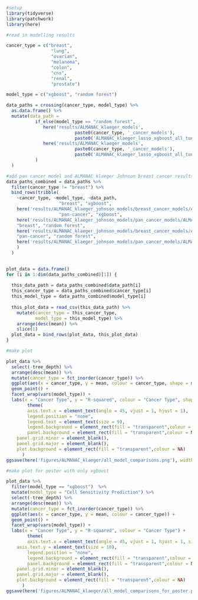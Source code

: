 ```r
#setup
library(tidyverse)
library(patchwork)
library(here)
```

```r
#read in modelling results 

cancer_type = c("breast",
                 "lung",
                 "ovarian",
                 "melanoma",
                 "colon",
                 "cns",
                 "renal",
                 "prostate")

model_type = c("xgboost", "random forest")

data_paths = crossing(cancer_type, model_type) %>% 
  as.data.frame() %>% 
  mutate(data_path = 
           if_else(model_type == "random forest",
              here('results/ALMANAC_klaeger_models',
                          paste0(cancer_type, '_cancer_models'),
                          paste0('ALMANAC_klaeger_lasso_xgboost_all_tuning_results_rf.csv')),
              here('results/ALMANAC_klaeger_models',
                          paste0(cancer_type, '_cancer_models'),
                          paste0('ALMANAC_klaeger_lasso_xgboost_all_tuning_results.csv'))
           )
  )

#add pan cancer model and ALMANAC klaeger Johnson breast cancer results
data_paths_combined = data_paths %>%
  filter(cancer_type != "breast") %>% 
  bind_rows(tribble(
    ~cancer_type, ~model_type, ~data_path,
                    "breast", "xgboost",
    here('results/ALMANAC_klaeger_johnson_models/breast_cancer_models/ALMANAC_klaeger_johnson_lasso_xgboost_all_tuning_results_all_kinases_forced_in.csv'),
                    "pan-cancer", "xgboost",
    here('results/ALMANAC_klaeger_johnson_models/pan_cancer_models/ALMANAC_klaeger_johnson_lasso_xgboost_all_tuning_results_truncated.csv'),
    "breast", "random forest",
    here('results/ALMANAC_klaeger_johnson_models/breast_cancer_models/ALMANAC_klaeger_johnson_lasso_xgboost_all_tuning_results_all_kinases_forced_in_rf.csv'),
    "pan-cancer", "random forest",
    here('results/ALMANAC_klaeger_johnson_models/pan_cancer_models/ALMANAC_klaeger_johnson_lasso_xgboost_all_tuning_results_truncated_rf.csv')
    )
  )
  

plot_data = data.frame()
for (i in 1:dim(data_paths_combined)[1]) {
  
  this_data_path = data_paths_combined$data_path[i]
  this_cancer_type = data_paths_combined$cancer_type[i]
  this_model_type = data_paths_combined$model_type[i]
  
  this_plot_data = read_csv(this_data_path) %>%
    mutate(cancer_type = this_cancer_type,
           model_type = this_model_type) %>% 
    arrange(desc(mean)) %>% 
    slice(1)
  plot_data = bind_rows(plot_data, this_plot_data)
}

```

```r
#make plot

plot_data %>% 
  select(-tree_depth) %>% 
  arrange(desc(mean)) %>% 
  mutate(cancer_type = fct_inorder(cancer_type)) %>% 
  ggplot(aes(x = cancer_type, y = mean, colour = cancer_type, shape = model_type)) + 
  geom_point() +
  facet_wrap(vars(model_type)) +
  labs(x = "Cancer Type", y = "R-squared", colour = "Cancer Type", shape = "Model Type") +
		theme(
		axis.text.x = element_text(angle = 45, vjust = 1, hjust = 1),
		legend.position = "none",
		legend.text = element_text(size = 9),
		legend.background = element_rect(fill = "transparent",colour = NA),
		panel.background = element_rect(fill = "transparent",colour = NA),
    panel.grid.minor = element_blank(), 
    panel.grid.major = element_blank(),
    plot.background = element_rect(fill = "transparent",colour = NA)
      )
ggsave(here('figures/ALMANAC_klaeger/all_model_comparisons.png'), width = 14, height = 8, units = "cm")
```

```r
#make plot for poster with only xgboost

plot_data %>% 
  filter(model_type == "xgboost")  %>% 
  mutate(model_type = "Cell Sensitivity Prediction") %>%
  select(-tree_depth) %>% 
  arrange(desc(mean)) %>% 
  mutate(cancer_type = fct_inorder(cancer_type)) %>% 
  ggplot(aes(x = cancer_type, y = mean, colour = cancer_type)) + 
  geom_point() +
  facet_wrap(vars(model_type)) +
  labs(x = "Cancer Type", y = "R-squared", colour = "Cancer Type") +
		theme(
		axis.text.x = element_text(angle = 45, vjust = 1, hjust = 1, size = 10),
    axis.text.y = element_text(size = 10),
		legend.position = "none",
		legend.background = element_rect(fill = "transparent",colour = NA),
		panel.background = element_rect(fill = "transparent",colour = NA),
    panel.grid.minor = element_blank(), 
    panel.grid.major = element_blank(),
    plot.background = element_rect(fill = "transparent",colour = NA)
      )
ggsave(here('figures/ALMANAC_klaeger/all_model_comparisons_for_poster.png'), width = 2.5, height = 3, units = "in")
```